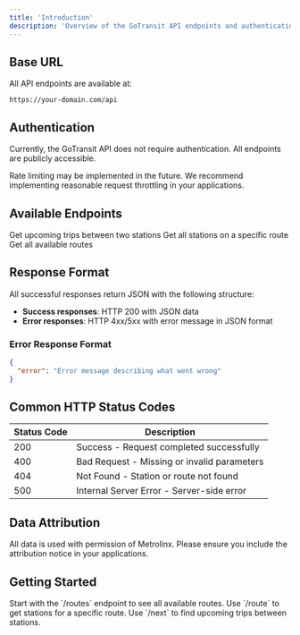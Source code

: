 ```yaml
---
title: 'Introduction'
description: 'Overview of the GoTransit API endpoints and authentication'
---
```


## Base URL

All API endpoints are available at:

```
https://your-domain.com/api
```

## Authentication

Currently, the GoTransit API does not require authentication. All endpoints are publicly accessible.

<Note>
Rate limiting may be implemented in the future. We recommend implementing reasonable request throttling in your applications.
</Note>

## Available Endpoints

<CardGroup cols={3}>
<Card title="/next" icon="clock" href="/api-reference/next">
  Get upcoming trips between two stations
</Card>

<Card title="/route" icon="route" href="/api-reference/route">
  Get all stations on a specific route
</Card>

<Card title="/routes" icon="list" href="/api-reference/routes">
  Get all available routes
</Card>
</CardGroup>

## Response Format

All successful responses return JSON with the following structure:

- **Success responses**: HTTP 200 with JSON data
- **Error responses**: HTTP 4xx/5xx with error message in JSON format

### Error Response Format

```json
{
  "error": "Error message describing what went wrong"
}
```

## Common HTTP Status Codes

| Status Code | Description |
|-------------|-------------|
| 200 | Success - Request completed successfully |
| 400 | Bad Request - Missing or invalid parameters |
| 404 | Not Found - Station or route not found |
| 500 | Internal Server Error - Server-side error |

## Data Attribution

<Warning>
All data is used with permission of Metrolinx. Please ensure you include the attribution notice in your applications.
</Warning>

## Getting Started

<Steps>
<Step title="Explore the endpoints">
  Start with the `/routes` endpoint to see all available routes.
</Step>

<Step title="Find stations">
  Use `/route` to get stations for a specific route.
</Step>

<Step title="Plan trips">
  Use `/next` to find upcoming trips between stations.
</Step>
</Steps>